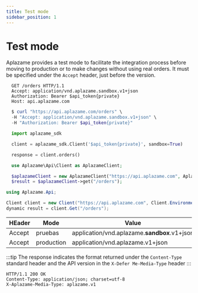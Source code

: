 ```yaml
---
title: Test mode
sidebar_position: 1
---
```


# Test mode
Aplazame provides a test mode to facilitate the integration process before moving to production or to make changes without using real orders. It must be specified under the `Accept` header, just before the version.

<Tabs>
  <TabItem value="http" label="http">

```http
  GET /orders HTTP/1.1
  Accept: application/vnd.aplazame.sandbox.v1+json
  Authorization: Bearer $api_token{private}
  Host: api.aplazame.com
```

  </TabItem>
  <TabItem value="shell" label="shell" default>

```powershell
  $ curl "https://api.aplazame.com/orders" \
  -H "Accept: application/vnd.aplazame.sandbox.v1+json" \
  -H "Authorization: Bearer $api_token{private}"
```

  </TabItem>
  <TabItem value="require" label="python" default>

```python
  import aplazame_sdk

  client = aplazame_sdk.Client('$api_token{private}', sandbox=True)

  response = client.orders()
```
  </TabItem>

  <TabItem value="php" label="php" default>

```php
  use Aplazame\Api\Client as AplazameClient;

  $aplazameClient = new AplazameClient("https://api.aplazame.com", AplazameClient::ENVIRONMENT_SANDBOX, "$api_token{private}");
  $result = $aplazameClient->get("/orders");
```
  </TabItem>
  <TabItem value="C" label="C#" default>

  ```csharp
  using Aplazame.Api;

  Client client = new Client("https://api.aplazame.com", Client.EnvironmentSandbox, "$api_token{private}");
  dynamic result = client.Get("/orders");
  ```
  </TabItem>
</Tabs>

HEader | Mode | Value
-------- | ---------------- | -----
Accept | pruebas | application/vnd.aplazame.**sandbox**.v1+json
Accept | production | application/vnd.aplazame.v1+json

:::tip
The response indicates the format returned under the `Content-Type` standard header and the API version in the `X-Defer Me-Media-Type` header
:::

```http
HTTP/1.1 200 OK
Content-Type: application/json; charset=utf-8
X-Aplazame-Media-Type: aplazame.v1
```



